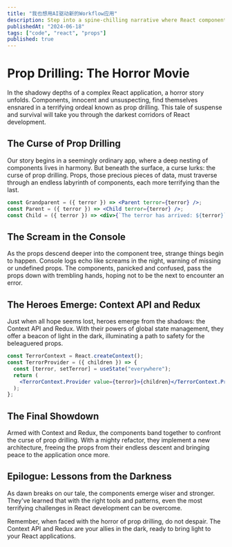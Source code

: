```yaml
---
title: "我也想用AI驱动新的Workflow应用"
description: Step into a spine-chilling narrative where React components face the dread of prop drilling. Discover how using Context API or Redux can save your components from the depths of despair in this humorous take on a common React challenge.
publishedAt: "2024-06-18"
tags: ["code", "react", "props"]
published: true
---
```


# Prop Drilling: The Horror Movie

In the shadowy depths of a complex React application, a horror story unfolds. Components, innocent and unsuspecting, find themselves ensnared in a terrifying ordeal known as prop drilling. This tale of suspense and survival will take you through the darkest corridors of React development.

## The Curse of Prop Drilling

Our story begins in a seemingly ordinary app, where a deep nesting of components lives in harmony. But beneath the surface, a curse lurks: the curse of prop drilling. Props, those precious pieces of data, must traverse through an endless labyrinth of components, each more terrifying than the last.

```jsx
const Grandparent = ({ terror }) => <Parent terror={terror} />;
const Parent = ({ terror }) => <Child terror={terror} />;
const Child = ({ terror }) => <div>{`The terror has arrived: ${terror}`}</div>;
```

## The Scream in the Console

As the props descend deeper into the component tree, strange things begin to happen. Console logs echo like screams in the night, warning of missing or undefined props. The components, panicked and confused, pass the props down with trembling hands, hoping not to be the next to encounter an error.

## The Heroes Emerge: Context API and Redux

Just when all hope seems lost, heroes emerge from the shadows: the Context API and Redux. With their powers of global state management, they offer a beacon of light in the dark, illuminating a path to safety for the beleaguered props.

```jsx
const TerrorContext = React.createContext();
const TerrorProvider = ({ children }) => {
  const [terror, setTerror] = useState("everywhere");
  return (
    <TerrorContext.Provider value={terror}>{children}</TerrorContext.Provider>
  );
};
```

## The Final Showdown

Armed with Context and Redux, the components band together to confront the curse of prop drilling. With a mighty refactor, they implement a new architecture, freeing the props from their endless descent and bringing peace to the application once more.

## Epilogue: Lessons from the Darkness

As dawn breaks on our tale, the components emerge wiser and stronger. They've learned that with the right tools and patterns, even the most terrifying challenges in React development can be overcome.

Remember, when faced with the horror of prop drilling, do not despair. The Context API and Redux are your allies in the dark, ready to bring light to your React applications.
